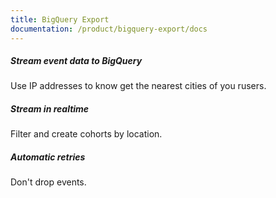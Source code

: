 ```yaml
---
title: BigQuery Export
documentation: /product/bigquery-export/docs
---
```


<Section
    divider={false}
    title="Stream event data into BigQuery at high volumes."
    size="full"
    cols={3}
>
    <div>
        <h5>Stream event data to BigQuery</h5>
        <p>Use IP addresses to know get the nearest cities of you rusers.</p>
    </div>
    <div>
        <h5>Stream in realtime</h5>
        <p>Filter and create cohorts by location.</p>
    </div>
    <div>
        <h5>Automatic retries</h5>
        <p>Don't drop events.</p>
    </div>
</Section>

<Documentation />